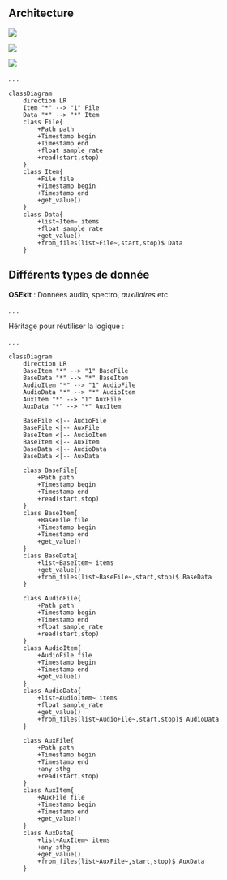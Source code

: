 ## Architecture

::: {.r-stack}
![](media\file_item_data_0.svg){.fragment fig-align=center}

![](media\file_item_data_1.svg){.fragment fig-align=center}

![](media\file_item_data_2.svg){.fragment fig-align=center}
:::

. . .

```mermaid
classDiagram
    direction LR
    Item "*" --> "1" File
    Data "*" --> "*" Item
    class File{
        +Path path
        +Timestamp begin
        +Timestamp end
        +float sample_rate
        +read(start,stop)
    }
    class Item{
        +File file
        +Timestamp begin
        +Timestamp end
        +get_value()
    }
    class Data{
        +list~Item~ items
        +float sample_rate
        +get_value()
        +from_files(list~File~,start,stop)$ Data
    }
```

## Différents types de donnée

**OSEkit** : Données [audio]{.primary}, [spectro]{.secondary}, *auxiliaires* etc.

. . . 

Héritage pour réutiliser la logique :

. . .

```mermaid
classDiagram
    direction LR
    BaseItem "*" --> "1" BaseFile
    BaseData "*" --> "*" BaseItem
    AudioItem "*" --> "1" AudioFile
    AudioData "*" --> "*" AudioItem
    AuxItem "*" --> "1" AuxFile
    AuxData "*" --> "*" AuxItem

    BaseFile <|-- AudioFile
    BaseFile <|-- AuxFile
    BaseItem <|-- AudioItem
    BaseItem <|-- AuxItem
    BaseData <|-- AudioData
    BaseData <|-- AuxData

    class BaseFile{
        +Path path
        +Timestamp begin
        +Timestamp end
        +read(start,stop)
    }
    class BaseItem{
        +BaseFile file
        +Timestamp begin
        +Timestamp end
        +get_value()
    }
    class BaseData{
        +list~BaseItem~ items
        +get_value()
        +from_files(list~BaseFile~,start,stop)$ BaseData
    }

    class AudioFile{
        +Path path
        +Timestamp begin
        +Timestamp end
        +float sample_rate
        +read(start,stop)
    }
    class AudioItem{
        +AudioFile file
        +Timestamp begin
        +Timestamp end
        +get_value()
    }
    class AudioData{
        +list~AudioItem~ items
        +float sample_rate
        +get_value()
        +from_files(list~AudioFile~,start,stop)$ AudioData
    }

    class AuxFile{
        +Path path
        +Timestamp begin
        +Timestamp end
        +any sthg
        +read(start,stop)
    }
    class AuxItem{
        +AuxFile file
        +Timestamp begin
        +Timestamp end
        +get_value()
    }
    class AuxData{
        +list~AuxItem~ items
        +any sthg
        +get_value()
        +from_files(list~AuxFile~,start,stop)$ AuxData
    }
```